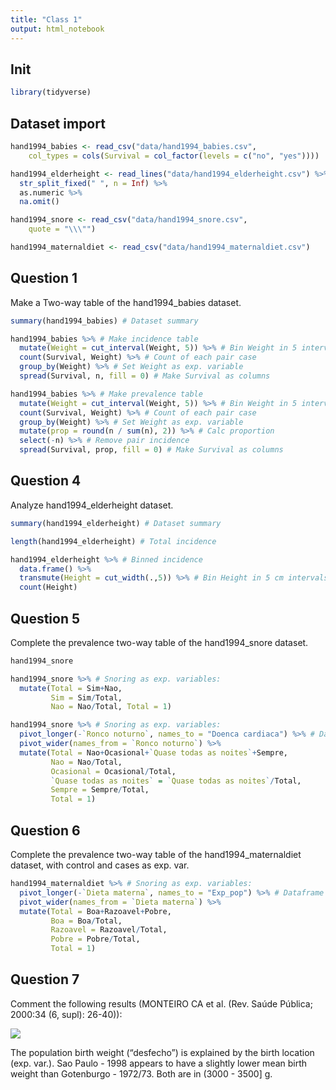 ```yaml
---
title: "Class 1"
output: html_notebook
---
```


## Init

```r
library(tidyverse)
```

## Dataset import

```r
hand1994_babies <- read_csv("data/hand1994_babies.csv", 
    col_types = cols(Survival = col_factor(levels = c("no", "yes"))))

hand1994_elderheight <- read_lines("data/hand1994_elderheight.csv") %>%
  str_split_fixed(" ", n = Inf) %>%
  as.numeric %>%
  na.omit()

hand1994_snore <- read_csv("data/hand1994_snore.csv", 
    quote = "\\\"")

hand1994_maternaldiet <- read_csv("data/hand1994_maternaldiet.csv")
```

## Question 1

Make a Two-way table of the hand1994_babies dataset.

```r
summary(hand1994_babies) # Dataset summary
```

```r
hand1994_babies %>% # Make incidence table
  mutate(Weight = cut_interval(Weight, 5)) %>% # Bin Weight in 5 intervals
  count(Survival, Weight) %>% # Count of each pair case
  group_by(Weight) %>% # Set Weight as exp. variable
  spread(Survival, n, fill = 0) # Make Survival as columns
```

```r
hand1994_babies %>% # Make prevalence table
  mutate(Weight = cut_interval(Weight, 5)) %>% # Bin Weight in 5 intervals
  count(Survival, Weight) %>% # Count of each pair case
  group_by(Weight) %>% # Set Weight as exp. variable
  mutate(prop = round(n / sum(n), 2)) %>% # Calc proportion
  select(-n) %>% # Remove pair incidence
  spread(Survival, prop, fill = 0) # Make Survival as columns
```

## Question 4

Analyze hand1994_elderheight dataset.

```r
summary(hand1994_elderheight) # Dataset summary
```

```r
length(hand1994_elderheight) # Total incidence
```

```r
hand1994_elderheight %>% # Binned incidence
  data.frame() %>%
  transmute(Height = cut_width(.,5)) %>% # Bin Height in 5 cm intervals
  count(Height)
```

## Question 5

Complete the prevalence two-way table of the hand1994_snore dataset.

```r
hand1994_snore
```

```r
hand1994_snore %>% # Snoring as exp. variables:
  mutate(Total = Sim+Nao,
         Sim = Sim/Total,
         Nao = Nao/Total, Total = 1)
```

```r
hand1994_snore %>% # Snoring as exp. variables:
  pivot_longer(-`Ronco noturno`, names_to = "Doenca cardiaca") %>% # Dataframe rotation
  pivot_wider(names_from = `Ronco noturno`) %>%
  mutate(Total = Nao+Ocasional+`Quase todas as noites`+Sempre,
         Nao = Nao/Total,
         Ocasional = Ocasional/Total,
         `Quase todas as noites` = `Quase todas as noites`/Total,
         Sempre = Sempre/Total,
         Total = 1)
```

## Question 6

Complete the prevalence two-way table of the hand1994_maternaldiet dataset, with control and cases as exp. var.

```r
hand1994_maternaldiet %>% # Snoring as exp. variables:
  pivot_longer(-`Dieta materna`, names_to = "Exp_pop") %>% # Dataframe rotation
  pivot_wider(names_from = `Dieta materna`) %>%
  mutate(Total = Boa+Razoavel+Pobre,
         Boa = Boa/Total,
         Razoavel = Razoavel/Total,
         Pobre = Pobre/Total,
         Total = 1)
```

## Question 7

Comment the following results (MONTEIRO CA et al. (Rev. Saúde Pública; 2000:34 (6, supl): 26-40)):

![](support/tab-c1-q7.png)

The population birth weight ("desfecho") is explained by the birth location (exp. var.). Sao Paulo - 1998 appears to have a slightly lower mean birth weight than Gotenburgo - 1972/73. Both are in (3000 - 3500] g.
